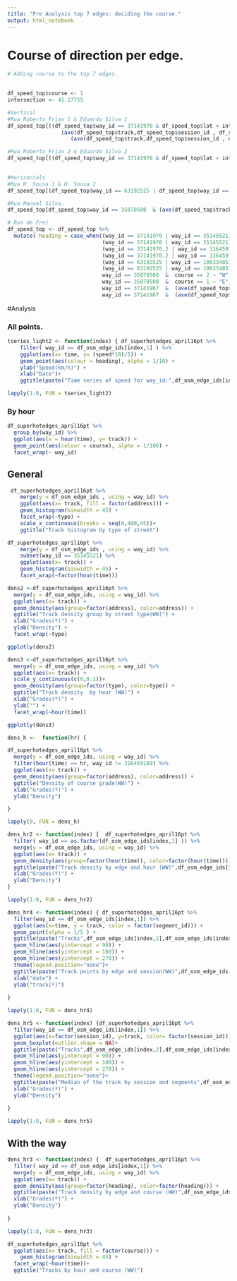 ```yaml
---
title: "Pre Analysis top 7 edges: deciding the course."
output: html_notebook
---
```


# Course of direction per edge.
```r
# Adding course to the top 7 edges. 

 
df_speed_top$course <- 1
intersection <- 41.17755

#Vertical
#Rua Roberto Frias 1 & Eduardo Silva 1
df_speed_top[((df_speed_top$way_id == 37141970 & df_speed_top$lat < intersection) | df_speed_top$way_id == 35145521 ) &
                 (ave(df_speed_top$track,df_speed_top$session_id , df_speed_top$segment_id, FUN = median )) > 90 &
                    (ave(df_speed_top$track,df_speed_top$session_id , df_speed_top$segment_id, FUN = median )) < 270,]$course <- 2

#Rua Roberto Frias 2 & Eduardo Silva 2
df_speed_top[((df_speed_top$way_id == 37141970 & df_speed_top$lat > intersection) | df_speed_top$way_id == 316459169) & (ave(df_speed_top$track,df_speed_top$session_id , df_speed_top$segment_id, FUN = median ) < 90) | (ave(df_speed_top$track,df_speed_top$session_id , df_speed_top$segment_id, FUN = median ) > 270),]$course <- 2  
               

#Horizontals
#Rua H. Sousa 1 & H. Sousa 2 
df_speed_top[(df_speed_top$way_id == 63192525 | df_speed_top$way_id == 106334851) &   (ave(df_speed_top$track,df_speed_top$session_id , df_speed_top$segment_id, FUN = median )) < 180,]$course <- 2

#Rua Manuel Silva. 
df_speed_top[df_speed_top$way_id == 35078500  & (ave(df_speed_top$track,df_speed_top$session_id , df_speed_top$segment_id, FUN = median ) > 180),]$course <- 2

# Rua de Frei 
df_speed_top <- df_speed_top %>% 
  mutate( heading = case_when((way_id == 37141970 | way_id == 35145521) &  course == 2 ~ "S", 
                              (way_id == 37141970 | way_id == 35145521) &  course == 1 ~ "N",
                              (way_id == 37141970.2 | way_id == 316459169) &  course == 2 ~ "N", 
                              (way_id == 37141970.2 | way_id == 316459169) &  course == 1 ~ "S",
                              (way_id == 63192525 | way_id == 106334851) &  course == 2 ~ "E", 
                              (way_id == 63192525 | way_id == 106334851) &  course == 1 ~ "W",
                              way_id == 35078500  &  course == 2 ~ "W", 
                              way_id == 35078500  &  course == 1 ~ "E",
                              way_id == 37141967  &  (ave(df_speed_top$track,df_speed_top$session_id , df_speed_top$segment_id, FUN = median ) > 180) ~ "W",
                              way_id == 37141967  &  (ave(df_speed_top$track,df_speed_top$session_id , df_speed_top$segment_id, FUN = median ) <= 180) ~ "E")) 

```


#Analysis 

### All points. 
```r
tseries_light2 <- function(index) { df_superhotedges_april16pt %>% 
    filter( way_id == df_osm_edge_ids[index,1] ) %>% 
    ggplot(aes(x= time, y= (speed*18)/5)) + 
    geom_point(aes(colour = heading), alpha = 1/10) + 
    ylab("Speed(km/h)") + 
    xlab("Date")+ 
    ggtitle(paste("Time series of speed for way_id:",df_osm_edge_ids[index,2],df_osm_edge_ids[index,1], sep = " " ))}

lapply(1:8, FUN = tseries_light2)
```

### By hour
```r
df_superhotedges_april16pt %>% 
  group_by(way_id) %>% 
  ggplot(aes(x = hour(time), y= track)) +
  geom_point(aes(colour = course), alpha = 1/100) +
  facet_wrap(~ way_id)
```

## General 

```r
 df_superhotedges_april16pt %>% 
    merge(y = df_osm_edge_ids , using = way_id) %>% 
    ggplot(aes(x= track, fill = factor(address))) + 
    geom_histogram(binwidth = 45) +
    facet_wrap(~type) +
    scale_x_continuous(breaks = seq(0,400,45))+ 
    ggtitle("Track histogram by type of street") 

```



```r
df_superhotedges_april16pt %>% 
    merge(y = df_osm_edge_ids , using = way_id) %>% 
    subset(way_id == 35145521) %>% 
    ggplot(aes(x= track)) + 
    geom_histogram(binwidth = 45) +
    facet_wrap(~factor(hour(time))) 
```

```r
dens2 <-df_superhotedges_april16pt %>% 
  merge(y = df_osm_edge_ids, using = way_id) %>% 
  ggplot(aes(x= track)) +
  geom_density(aes(group=factor(address), color=address)) + 
  ggtitle("Track density group by street type(WW)") + 
  xlab("Grades(º)") +
  ylab("Density") +
  facet_wrap(~type)

ggplotly(dens2)  
```

```r
dens3 <-df_superhotedges_april16pt %>% 
  merge(y = df_osm_edge_ids, using = way_id) %>% 
  ggplot(aes(x= track)) +
  scale_y_continuous(c(0,0.1))+
  geom_density(aes(group=factor(type), color=type)) + 
  ggtitle("Track density  by hour (WW)") + 
  xlab("Grades(º)") +
  ylab("") +
  facet_wrap(~hour(time)) 

ggplotly(dens3)  
```

```r
dens_h <-  function(hr) { 

df_superhotedges_april16pt %>% 
  merge(y = df_osm_edge_ids, using = way_id) %>% 
  filter(hour(time) == hr, way_id != 316459169) %>% 
  ggplot(aes(x= track)) +
  geom_density(aes(group=factor(address), color=address)) + 
  ggtitle("Density of course grade(WW)") + 
  xlab("Grades(º)") +
  ylab("Density") 

}

lapply(8, FUN = dens_h)
```


```r
dens_hr2 <- function(index) {  df_superhotedges_april16pt %>% 
  filter( way_id == as.factor(df_osm_edge_ids[index,1] )) %>% 
  merge(y = df_osm_edge_ids, using = way_id) %>% 
  ggplot(aes(x= track)) +
  geom_density(aes(group=factor(hour(time)), color=factor(hour(time)))) + 
  ggtitle(paste("Track density by edge and hour (WW)",df_osm_edge_ids[index,2],df_osm_edge_ids[index,1], sep = " " )) + 
  xlab("Grades(º)") +
  ylab("Density") 
}

lapply(1:8, FUN = dens_hr2)
```



```r
dens_hr4 <- function(index) { df_superhotedges_april16pt %>% 
  filter(way_id == df_osm_edge_ids[index,1]) %>% 
  ggplot(aes(x=time, y = track, color = factor(segment_id))) + 
  geom_point(alpha = 1/5 ) + 
  ggtitle(paste("Tracks",df_osm_edge_ids[index,2],df_osm_edge_ids[index,1], sep = " " )) + 
  geom_hline(aes(yintercept = 90)) + 
  geom_hline(aes(yintercept = 180)) +
  geom_hline(aes(yintercept = 270)) +
  theme(legend.position="none")+ 
  ggtitle(paste("Track points by edge and session(WW)",df_osm_edge_ids[index,2],df_osm_edge_ids[index,1], sep = " " )) + 
  xlab("date") +
  ylab("track(º)") 
          
}

lapply(1:8, FUN = dens_hr4)
```


```r
dens_hr5 <- function(index) {df_superhotedges_april16pt %>% 
  filter(way_id == df_osm_edge_ids[index,1]) %>% 
  ggplot(aes(x=factor(session_id), y=track, color= factor(session_id))) +
  geom_boxplot(outlier.shape = NA)+ 
  ggtitle(paste("Tracks",df_osm_edge_ids[index,2],df_osm_edge_ids[index,1], sep = " " )) + 
  geom_hline(aes(yintercept = 90)) + 
  geom_hline(aes(yintercept = 180)) +
  geom_hline(aes(yintercept = 270)) +
  theme(legend.position="none")+ 
  ggtitle(paste("Median of the track by session and segments",df_osm_edge_ids[index,2],df_osm_edge_ids[index,1], sep = " " )) + 
  xlab("Grades(º)") +
  ylab("Density") 
          
}

lapply(1:8, FUN = dens_hr5)

```


## With the way

```r
dens_hr3 <- function(index) {  df_superhotedges_april16pt %>% 
  filter( way_id == df_osm_edge_ids[index,1]) %>% 
  merge(y = df_osm_edge_ids, using = way_id) %>% 
  ggplot(aes(x= track)) +
  geom_density(aes(group=factor(heading), color=factor(heading))) + 
  ggtitle(paste("Track density by edge and course (WW)",df_osm_edge_ids[index,2],df_osm_edge_ids[index,1], sep = " " )) + 
  xlab("Grades(º)") +
  ylab("Density") 
          
}

lapply(1:8, FUN = dens_hr3)

```

```r
df_superhotedges_april16pt %>% 
  ggplot(aes(x= track, fill = factor(course))) + 
    geom_histogram(binwidth = 45) +
  facet_wrap(~hour(time))+
  ggtitle("Tracks by hour and course (WW)")
```


